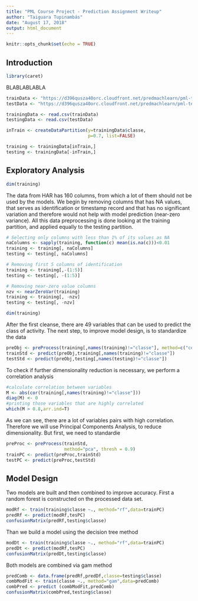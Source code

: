 ```yaml
---
title: "PML Course Project - Prediction Assignment Writeup"
author: "Taiguara Tupinambás"
date: "August 17, 2018"
output: html_document
---
```

  
```r
knitr::opts_chunk$set(echo = TRUE)
```

## Introduction

```r
library(caret)
```


BLABLABLABLA

```r
trainData <- "https://d396qusza40orc.cloudfront.net/predmachlearn/pml-training.csv"
testData <- "https://d396qusza40orc.cloudfront.net/predmachlearn/pml-testing.csv"

trainingData <- read.csv(trainData)
testingData <- read.csv(testData)

inTrain <- createDataPartition(y=trainingData$classe, 
                               p=0.7, list=FALSE)

training <- trainingData[inTrain,]
testing <- trainingData[-inTrain,]
```

## Exploratory Analysis

```r
dim(training)
```

The data from HAR has 160 columns, from which a lot of them should not be used by the models. We begin by removing columns that has NA values, that serves as identification or timestamp record and that has no significant variation and therefore would not help with model prediction (near-zero variance).
All this data preprocessing is done looking at the training partition, and applied equally to the testing partition.

```r

# Selecting only columns with less than 1% of its values as NA
naColumns <- sapply(training, function(c) mean(is.na(c)))<0.01
training <- training[, naColumns]
testing <- testing[, naColumns]

# Removing first 5 columns of identification
training <- training[,-(1:5)]
testing <- testing[, -(1:5)]

# Removing near-zero value columns
nzv <- nearZeroVar(training)
training <- training[, -nzv]
testing <- testing[, -nzv]

dim(training)
```

After the first cleanse, there are 49 variables that can be used to predict the class of activity.
The next step, to improve model design, is to standardize the data

``` r
preObj <- preProcess(training[,names(training)!="classe"], method=c("center","scale"))
trainStd <- predict(preObj,training[,names(training)!="classe"])
testStd <- predict(preObj,testing[,names(testing)!="classe"])
```


To check if further dimensionality reduction is necessary, we perform a correlation analysis

``` r
#calculate correlation between variables
M <- abs(cor(training[,names(training)!="classe"]))
diag(M) <- 0
#printing those variables that are highly correlated
which(M > 0.8,arr.ind=T)
```

As we can see, there are a lot of variables pairs with high correlation. Therefore we will use Principal Components Analysis, to reduce dimensionality.
But first, we need to standardie

``` r
preProc <- preProcess(trainStd,
                      method="pca", thresh = 0.9)
trainPC <- predict(preProc,trainStd)
testPC <- predict(preProc,testStd)
```

## Model Design

Two models are built and then combined to improve accuracy. First a random forest is constructed on the processed data set.

```r
modRf <- train(training$classe ~., method="rf",data=trainPC)
predRf <- predict(modRf,tesPC)
confusionMatrix(predRf,testing$classe)
```
Than we build a model using the decision tree method

```r
modDt <- train(training$classe ~., method="rf",data=trainPC)
predDt <- predict(modRf,tesPC)
confusionMatrix(predDt,testing$classe)
```

Both models are combined via gam method

```r
predComb <- data.frame(predRf,predDf,classe=testing$classe)
combModFit <- train(classe ~., method="gam",data=predComb)
combPred <- predict (combModFit,predComb)
confusionMatrix(combPred,testing$classe)
```




